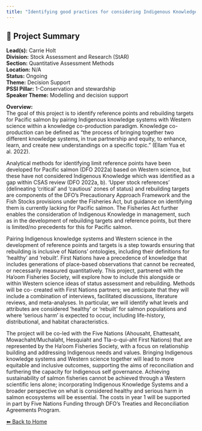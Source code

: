 ```yaml
---
title: "Identifying good practices for considering Indigenous Knowledge in Rebuilding Plan targets and stock assessment reference poi"
---
```


## 🧬 Project Summary

**Lead(s):** Carrie Holt  
**Division:** Stock Assessment and Research (StAR)  
**Section:** Quantitative Assessment Methods  
**Location:** N/A  
**Status:** Ongoing  
**Theme:** Decision Support  
**PSSI Pillar:** 1-Conservation and stewardship  
**Speaker Theme:** Modelling and decision support  

**Overview:**  
The goal of this project is to identify reference points and rebuilding
targets for Pacific salmon by pairing Indigenous knowledge systems with
Western science within a knowledge co-production paradigm. Knowledge co-
production can be defined as “the process of bringing together two different
knowledge systems, in true partnership and equity, to enhance, learn, and
create new understandings on a specific topic.” (Ellam Yua et al. 2022).

Analytical methods for identifying limit reference points have been developed
for Pacific salmon (DFO 2022a) based on Western science, but these have not
considered Indigenous Knowledge which was identified as a gap within CSAS
review (DFO 2022a, b). ‘Upper stock references’ (delineating ‘critical’ and
‘cautious’ zones of status) and rebuilding targets are components of the DFO’s
Precautionary Approach Framework and the Fish Stocks provisions under the
Fisheries Act, but guidance on identifying them is currently lacking for
Pacific salmon. The Fisheries Act further enables the consideration of
Indigenous Knowledge in management, such as in the development of rebuilding
targets and reference points, but there is limited/no precedents for this for
Pacific salmon.

Pairing Indigenous knowledge systems and Western science in the development of
reference points and targets is a step towards ensuring that rebuilding is
inclusive of Nations’ ontologies, including their definitions for ‘healthy’
and ‘rebuilt’. First Nations have a precedence of knowledge that includes
generations of place-based observations that cannot be recreated, or
necessarily measured quantitatively. This project, partnered with the Ha’oom
Fisheries Society, will explore how to include this alongside or within
Western science ideas of status assessment and rebuilding. Methods will be co-
created with First Nations partners; we anticipate that they will include a
combination of interviews, facilitated discussions, literature reviews, and
meta-analyses. In particular, we will identify what levels and attributes are
considered ‘healthy’ or ‘rebuilt’ for salmon populations and where ‘serious
harm’ is expected to occur, including life-history, distributional, and
habitat characteristics.

The project will be co-led with the Five Nations (Ahousaht, Ehattesaht,
Mowachaht/Muchalaht, Hesquiaht and Tla-o-qui-aht First Nations) that are
represented by the Ha’oom Fisheries Society, with a focus on relationship
building and addressing Indigenous needs and values. Bringing Indigenous
knowledge systems and Western science together will lead to more equitable and
inclusive outcomes, supporting the aims of reconciliation and furthering the
capacity for Indigenous self governance. Achieving sustainability of salmon
fisheries cannot be achieved through a Western scientific lens alone;
incorporating Indigenous Knowledge Systems and a broader perspective on what
is considered healthy and serious harm in salmon ecosystems will be essential.
The costs in year 1 will be supported in part by Five Nations Funding through
DFO’s Treaties and Reconciliation Agreements Program.



[⬅ Back to Home](../index.qmd)
